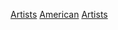 {{Commonscat|Artists from the United States}}

[[Category:各职业美国人|Artists]]
[[Category:各國藝術家|American]]
[[Category:美國藝術|Artists]]